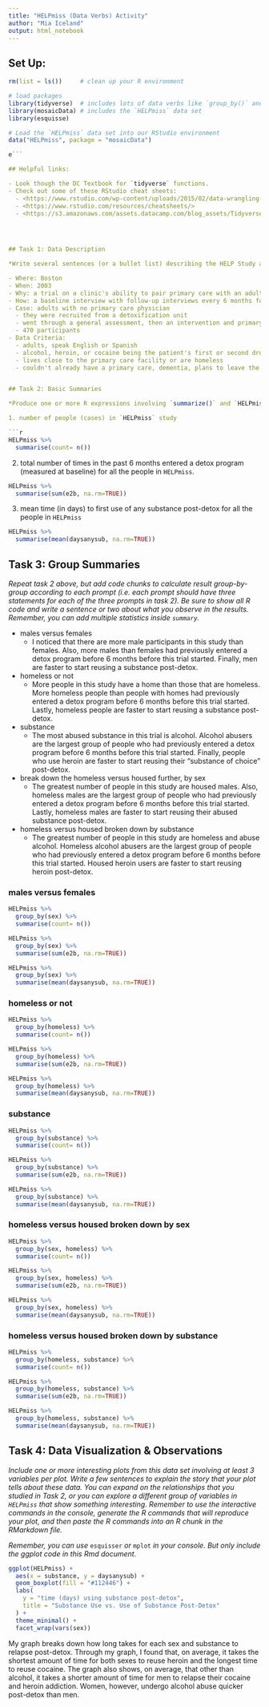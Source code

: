 ```yaml
---
title: "HELPmiss (Data Verbs) Activity"
author: "Mia Iceland"
output: html_notebook
---
```



## Set Up:

```r
rm(list = ls())     # clean up your R environment

# load packages
library(tidyverse)  # includes lots of data verbs like `group_by()` and `summarise()`
library(mosaicData) # includes the `HELPmiss` data set 
library(esquisse)

# Load the `HELPmiss` data set into our RStudio environment
data("HELPmiss", package = "mosaicData")

e```

## Helpful links: 

- Look though the DC Textbook for `tidyverse` functions. 
- Check out some of these RStudio cheat sheets:
  - <https://www.rstudio.com/wp-content/uploads/2015/02/data-wrangling-cheatsheet.pdf> 
  - <https://www.rstudio.com/resources/cheatsheets/>
  - <https://s3.amazonaws.com/assets.datacamp.com/blog_assets/Tidyverse+Cheat+Sheet.pdf>
  



## Task 1: Data Description

*Write several sentences (or a bullet list) describing the HELP Study and the resulting `HELPmiss` data.  Your description should investigate basic data provenance (e.g., Who, What, When, Where, Why, How), explain the setting for the data, specify what each case represents in the data, and remark on inclusion/exclusion criteria.* 

- Where: Boston
- When: 2003
- Why: a trial on a clinic's ability to pair primary care with an adult's health evaluation
- How: a baseline interview with follow-up interviews every 6 months for 2 years
- Case: adults with no primary care physician
  - they were recruited from a detoxification unit
  - went through a general assessment, then an intervention and primary care
  - 470 participants
- Data Criteria:
  - adults, speak English or Spanish
  - alcohol, heroin, or cocaine being the patient's first or second drug of choice
  - lives close to the primary care facility or are homeless
  - couldn't already have a primary care, dementia, plans to leave the area, or pregnant 


## Task 2: Basic Summaries 

*Produce one or more R expressions involving `summarize()` and `HELPmiss` to address each of the following prompts.*

1. number of people (cases) in `HELPmiss` study

```r
HELPmiss %>%
  summarise(count= n())

```

2. total number of times in the past 6 months entered a detox program (measured at baseline) for all the people in `HELPmiss`. 

```r
HELPmiss %>%
  summarise(sum(e2b, na.rm=TRUE))

```


3. mean time (in days) to first use of any substance post-detox for all the people in `HELPmiss`


```r
HELPmiss %>%
  summarise(mean(daysanysub, na.rm=TRUE))

```



## Task 3: Group Summaries  

*Repeat task 2 above, but add code chunks to calculate result group-by-group according to each prompt (i.e. each prompt should have three statements for each of the three prompts in task 2).  Be sure to show all R code and write a sentence or two about what you observe in the results. Remember, you can add multiple statistics inside `summary`.* 


- males versus females
  - I noticed that there are more male participants in this study than females. Also, more males than females had previously entered a detox program before 6 months before this trial started. Finally, men are faster to start reusing a substance post-detox. 
- homeless or not
  - More people in this study have a home than those that are homeless. More homeless people than people with homes had previously entered a detox program before 6 months before this trial started. Lastly, homeless people are faster to start reusing a substance post-detox.
- substance
  - The most abused substance in this trial is alcohol. Alcohol abusers are the largest group of people who had previously entered a detox program before 6 months before this trial started. Finally, people who use heroin are faster to start reusing their "substance of choice" post-detox. 
- break down the homeless versus housed further, by sex
  - The greatest number of people in this study are housed males. Also, homeless males are the largest group of people who had previously entered a detox program before 6 months before this trial started. Lastly, homeless males are faster to start reusing their abused substance post-detox. 
- homeless versus housed broken down by substance
  - The greatest number of people in this study are homeless and abuse alcohol. Homeless alcohol abusers are the largest group of people who had previously entered a detox program before 6 months before this trial started. Housed heroin users are faster to start reusing heroin post-detox. 

### males versus females
```r

HELPmiss %>%
  group_by(sex) %>%
  summarise(count= n())

HELPmiss %>%
  group_by(sex) %>%
  summarise(sum(e2b, na.rm=TRUE))

HELPmiss %>%
  group_by(sex) %>%
  summarise(mean(daysanysub, na.rm=TRUE))

```

### homeless or not
```r

HELPmiss %>%
  group_by(homeless) %>%
  summarise(count= n())

HELPmiss %>%
  group_by(homeless) %>%
  summarise(sum(e2b, na.rm=TRUE))

HELPmiss %>%
  group_by(homeless) %>%
  summarise(mean(daysanysub, na.rm=TRUE))

```


### substance
```r

HELPmiss %>%
  group_by(substance) %>%
  summarise(count= n())

HELPmiss %>%
  group_by(substance) %>%
  summarise(sum(e2b, na.rm=TRUE))

HELPmiss %>%
  group_by(substance) %>%
  summarise(mean(daysanysub, na.rm=TRUE))

```

### homeless versus housed broken down by sex
```r

HELPmiss %>%
  group_by(sex, homeless) %>%
  summarise(count= n())

HELPmiss %>%
  group_by(sex, homeless) %>%
  summarise(sum(e2b, na.rm=TRUE))

HELPmiss %>%
  group_by(sex, homeless) %>%
  summarise(mean(daysanysub, na.rm=TRUE))

```

### homeless versus housed broken down by substance
```r

HELPmiss %>%
  group_by(homeless, substance) %>%
  summarise(count= n())

HELPmiss %>%
  group_by(homeless, substance) %>%
  summarise(sum(e2b, na.rm=TRUE))

HELPmiss %>%
  group_by(homeless, substance) %>%
  summarise(mean(daysanysub, na.rm=TRUE))

```



## Task 4: Data Visualization & Observations

*Include one or more interesting plots from this data set involving at least 3 variables per plot. Write a few sentences to explain the story that your plot tells about these data.  You can expand on the relationships that you studied in Task 2, or you can explore a different group of variables in `HELPmiss` that show something interesting. Remember to use the interactive commands in the console, generate the R commands that will reproduce your plot, and then paste the R commands into an R chunk in the RMarkdown file.*  

*Remember, you can use* `esquisser` *or* `mplot` *in your console. But only include the ggplot code in this Rmd document.*


```r
ggplot(HELPmiss) +
  aes(x = substance, y = daysanysub) +
  geom_boxplot(fill = "#112446") +
  labs(
    y = "time (days) using substance post-detox",
    title = "Substance Use vs. Use of Substance Post-Detox"
  ) +
  theme_minimal() +
  facet_wrap(vars(sex))

```
My graph breaks down how long takes for each sex and substance to relapse post-detox. Through my graph, I found that, on average, it takes the shortest amount of time for both sexes to reuse heroin and the longest time to reuse cocaine. The graph also shows, on average, that other than alcohol, it takes a shorter amount of time for men to relapse their cocaine and heroin addiction. Women, however, undergo alcohol abuse quicker post-detox than men. 


